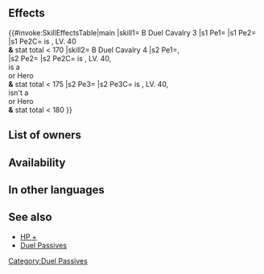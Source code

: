 {{Passive
|name=B Duel Cavalry
|type=A
|exclusive=0
|canUseMove=Cavalry
|canUseWeapon=Blue Lance,Blue Bow,Blue Dagger,Blue Tome,Blue Breath,Blue Beast
|timingID=18
|abilityID=107
|randomTimestamp=2021-07-21T07:00:00Z
|properties=random_owner
|1name=B Duel Cavalry 1
|1tagid=SID_青の死闘・騎馬1
|1effect=Grants HP+3. If unit is 5★ and level 40 and unit's stats total less than 160, treats unit's stats as 160 in modes like Arena. (Higher-scoring opponents will appear. Stat total calculation excludes any values added by merges and skills.)
|1required=-
|1cost=70
|1promotionRarity=4
|1promotionTier=1
|statModifiers1=3,0,0,0,0
|intID1=2615
|sort1=14120
|value1=2
|randomMinLv1=21
|randomMaxLv1=30
|2name=B Duel Cavalry 2
|2tagid=SID_青の死闘・騎馬2
|2effect=Grants HP+4. If unit is 5★ and level 40 and unit's stats total less than 165, treats unit's stats as 165 in modes like Arena. (Higher-scoring opponents will appear. Stat total calculation excludes any values added by merges and skills.)
|2required=B Duel Cavalry 1
|2cost=150
|2promotionRarity=5
|2promotionTier=1
|statModifiers2=4,0,0,0,0
|intID2=2616
|sort2=14121
|value2=4
|randomMinLv2=26
|randomMaxLv2=35
|3name=B Duel Cavalry 3
|3tagid=SID_青の死闘・騎馬3
|3effect=Grants HP+5. If unit is 5★ and level 40 and unit's stats total less than 170, treats unit's stats as 170 in modes like Arena. (Higher-scoring opponents will appear. Stat total calculation excludes any values added by merges and skills.)
|3required=B Duel Cavalry 2
|3cost=300
|statModifiers3=5,0,0,0,0
|intID3=2617
|sort3=14122
|value3=6
|randomMinLv3=31
|4name=B Duel Cavalry 4
|4tagid=SID_青の死闘・騎馬4
|4effect=Grants HP+5, Atk/Spd/Def/Res+2. If unit is 5★, level 40, a Legendary Hero or a Mythic Hero, and unit's stats total less than 175, treats unit's stats as 175 in modes like Arena. If unit is 5★, level 40, not a Legendary Hero or Mythic Hero and unit's stats total less than 180, treats unit's stats as 180 in modes like Arena. (Higher-scoring opponents will appear. Stat total calculation excludes any values added by merges and skills.)
|4required=B Duel Cavalry 3
|4cost=300
|statModifiers4=5,2,2,2,2
|intID4=2618
|sort4=14123
|value4=8
|randomMinLv4=36
}}
==Effects==
{{#invoke:SkillEffectsTable|main
|skill1={{Si|B Duel Cavalry 3}} B Duel Cavalry 3
|s1 Pe1={{Eft|Stat Boosts|HP|5}}
|s1 Pe2={{Eft|Duel|170}}
|s1 Pe2C={{Tgt|Unit}} is {{Rarity|5}}, LV. 40<br>'''&''' stat total < 170
|skill2={{Si|B Duel Cavalry 4}} B Duel Cavalry 4
|s2 Pe1={{Eft|Stat Boosts|HP|5}},<br>{{Eft|Stat Boosts|Atk/Spd/Def/Res|2}}
|s2 Pe2={{Eft|Duel|175}}
|s2 Pe2C={{Tgt|Unit}} is {{Rarity|5}}, LV. 40,<br>is a {{Utt|Legendary}}<br> or {{Utt|Mythic}} Hero<br>'''&''' stat total < 175
|s2 Pe3={{Eft|Duel|180}}
|s2 Pe3C={{Tgt|Unit}} is {{Rarity|5}}, LV. 40,<br>isn't a {{Utt|Legendary}}<br> or {{Utt|Mythic}} Hero<br>'''&''' stat total < 180
}}

==List of owners==
{{Skill Hero List}}
==Availability==
{{PassiveFocusList}}
{{PassiveDistributionList}}
{{PassiveCombatManualList}}
==In other languages==
{{OtherLanguages
|japanese=青の死闘・騎馬
|german=B Duell-Kav.
|spanishEU=Lid caballería A
|spanishLA=Lid caballería A
|french=Duel caval. (B)
|italian=Sfida cavall. B
|chineseTW=青色死鬥・騎馬
|portuguese=Duelo cav. A
}}
==See also==
* [[HP +]]
* [[Duel Passives]]
{{Passives Navbox|A}}
[[Category:Duel Passives]]